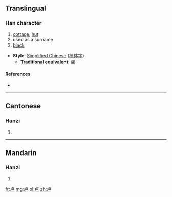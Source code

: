 {{also|盧}}
==Translingual==

===Han character===
{{Han char|rn=25|rad=卜|as=03|sn=5|four=|canj=卜尸 (YS)}}

# [[cottage]], [[hut]]
# used as a surname
# [[black]]

* '''Style''': [[Simplified Chinese]] ([[简体字]])
** '''[[Traditional Chinese|Traditional]] equivalent''': [[盧]]

====References====
* {{Han ref|kx=0158.021|hdz=10093.030|uh=5362|ud=21346}}

----

==Cantonese==

===Hanzi===
{{yue-hanzi|jyut=|y=lou4}}

# {{defn|lang=yue|sort=卜03}}

----

==Mandarin==

===Hanzi===
{{cmn-hanzi|pin=[[bù]] ([[bu4]]), [[lú]] ([[lu2]])|wg=pu<sup>4</sup>, lu<sup>2</sup>}}

# {{defn|lang=cmn|sort=卜03}}

[[fr:卢]]
[[mg:卢]]
[[pl:卢]]
[[zh:卢]]